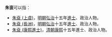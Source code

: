 '''朱衮'''可以指：
* [[朱袞_(上虞)|朱袞 (上虞)]]，[[明朝|明朝]][[弘治|弘治]]十五年[[進士|進士]]、政治人物。
* [[朱袞_(長洲)|朱袞 (長洲)]]，[[明朝|明朝]][[弘治|弘治]]十五年[[進士|進士]]、政治人物。
* [[朱袞_(康熙進士)|朱袞 (康熙進士)]]，[[清朝|清朝]][[康熙|康熙]]十五年進士、政治人物。
{{disambig}}